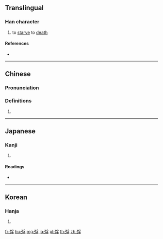 ==Translingual==

===Han character===
{{Han char|rn=78|rad=歹|as=07|sn=11|four=12247|canj=MNBND|ids=⿰歹孚}}

# to [[starve]] to [[death]]

====References====
* {{Han ref|kx=0580.340|dkj=16464|dj=0973.100|hdz=21387.260|uh=6B8D|ud=27533|bh=D5DC|bd=54748}}

----

==Chinese==
{{zh-forms}}

===Pronunciation===
{{zh-pron
|m=piǎo
|c=piu5
|mc=y
|oc=y
|ma=
|cat=v
}}

===Definitions===
# {{rfdef|lang=zh}}

----

==Japanese==

===Kanji===
{{ja-kanji|grade=|rs=歹07}}

# {{defn|lang=ja|sort=歹07}}

====Readings====
* {{ja-readings|on=[[ひょう]] (hyō), [[ふ]] (fu)|kun=[[うえじに]] (uejini)}}

----

==Korean==

===Hanja===
{{ko-hanja|hangeul=표|eumhun=|rv=pyo|mr=p'yo|y=phyo}}

# {{defn|lang=ko|sort=歹07}}

[[fr:殍]]
[[hu:殍]]
[[mg:殍]]
[[ja:殍]]
[[pl:殍]]
[[th:殍]]
[[zh:殍]]